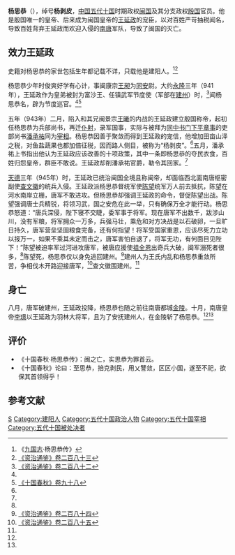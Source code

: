 {{Otheruses|other=名为杨思恭的其他人物|杨熊祥}}
{{Infobox Biography
| subject_name   = 楊思恭
| image_name     = 
| image_size     = 
| image_caption  = 
| date_of_birth  = 生年不詳
| place_of_birth = [[五代十国|五代十国]]
| date_of_death  = 945年
| place_of_death = [[南唐|南唐]][[金陵|金陵]]
| occupation     = [[闽国|闽国]]、[[殷国_(五代)|殷国]]官员
}}

'''杨思恭'''（{{bd|？||945年|catIdx=Y}}），绰号'''杨剥皮'''，[[中国|中国]][[五代十国|五代十国]]时期政权[[闽国|闽国]]及其分支政权[[殷国_(五代)|殷国]]官员。他是殷国唯一的皇帝、后来成为闽国皇帝的[[王延政|王延政]]的宠臣，以对百姓严苛抽税闻名，导致百姓背弃王延政而欢迎入侵的[[南唐|南唐]]军队，导致了闽国的灭亡。

== 效力王延政 ==
史籍对杨思恭的家世包括生年都记载不详，只载他是建阳人。<ref name=h9k>《[[九国志|九国志]]·杨思恭传》</ref><ref name=ZZTJ283>[[:s:資治通鑑/卷283|《资治通鉴》卷二百八十三]]</ref>

杨思恭少年时俊爽好学有心计，事闽康宗[[王继鹏|王昶]]为[[同安|同安]]尉。大约[[永隆_(闽)|永隆]]三年（941年），王延政作为皇弟被封为富沙王、任镇武军节度使（军部在[[建州_(唐朝)|建州]]）时，<ref>[[:s:資治通鑑/卷282|《资治通鉴》卷二百八十二]]</ref>闻杨思恭名，辟为节度巡官。<ref name=h9k/><ref name=SGCQ98>[https://archive.org/stream/06080964.cn#page/n22/mode/2up 《十国春秋》卷九十八]</ref>

五年（943年）二月，陷入和其兄闽景宗[[王延羲|王曦]]的内战的王延政建立殷国称帝，起初任杨思恭为兵部尚书，再迁[[仆射|仆射]]，录军国事，实际与被拜为[[同中书门下平章事|同中书门下平章事]]的吏部尚书[[潘承祐|潘承祐]]同为[[宰相|宰相]]。杨思恭因善于聚敛而得到王延政的宠信，他增加田亩山泽之税，对鱼盐蔬果也都加倍征税，因而路人侧目，被称为“杨剥皮”。<ref name=h9k/>五月，潘承祐上书指出他认为王延政应该改善的十项政策，其中一条即杨思恭的夺民衣食，百姓归怨皇帝，群臣不敢说。王延政却削潘承祐官爵，勒令其回家。<ref name=ZZTJ283/>

[[天德_(王延政)|天德]]三年（945年）时，王延政已统治闽国全境且称闽帝，却面临西北面南唐枢密副使[[查文徽|查文徽]]的统兵入侵。王延政派杨思恭督统军使[[陈望|陈望]]统军万人前去抵抗，陈望在河水南岸立栅，唐军不敢进攻。但杨思恭却强调王延政的命令，督促陈望出战。陈望强调唐士兵精锐，将领习武，国之安危在此一举，只有确保万全才能行动。杨思恭怒道：“唐兵深侵，陛下寝不交睫，委军事于将军。现在唐军不出数千，跋涉山川，没有军粮，将军拥众一万多，兵强马壮，乘危和对方决战是以石破卵，一旦旷日持久，唐军营垒坚固粮食完备，还有何指望！将军受国家重恩，应该尽死力立功以报万一，如果不乘其未定而击之，唐军害怕自退了，将军无功，有何面目见陛下！”陈望被迫率军过河进攻唐军，被唐应援使[[祖全恩|祖全恩]]出奇兵大破，闽军溺死者很多，<ref name=h9k/>陈望死，杨思恭仅以身免逃回建州。<ref name=ZZTJ284>[[:s:資治通鑑/卷284|《资治通鉴》卷二百八十四]]</ref>建州人为王氏内乱和杨思恭重敛所苦，争相伐木开路迎接唐军，<ref name=ZZTJ285>[[:s:資治通鑑/卷285|《资治通鉴》卷二百八十五]]</ref>查文徽围建州。<ref name=ZZTJ284/>

== 身亡 ==
八月，唐军破建州，王延政投降，杨思恭也随之前往南唐都城[[金陵|金陵]]。十月，南唐皇帝[[李璟|李璟]]以王延政为羽林大将军，且为了安抚建州人，在金陵斩了杨思恭。<ref name=h9k/><ref name=ZZTJ285/>

== 评价 ==
*《十国春秋·杨思恭传》：闽之亡，实思恭为罪首云。
*《十国春秋》论曰：至思恭，掊克剥民，用乂讐敛，区区小国，遂至不祀，欲保其首领得乎！

== 参考文献 ==
{{reflist}}

{{Authority control}}

{{DEFAULTSORT:Y }}
[[Category:杨姓|S]]
[[Category:建阳人|Category:建阳人]]
[[Category:五代十国政治人物|Category:五代十国政治人物]]
[[Category:五代十国宰相|Category:五代十国宰相]]
[[Category:五代十国被处决者|Category:五代十国被处决者]]